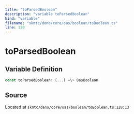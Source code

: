 ```yaml
---
title: "toParsedBoolean"
description: "variable toParsedBoolean"
kind: "variable"
filename: "skmtc/deno/core/oas/boolean/toBoolean.ts"
line: 120
---
```


# toParsedBoolean

## Variable Definition

```typescript
const toParsedBoolean: (...) =\> OasBoolean
```

## Source

Located at `skmtc/deno/core/oas/boolean/toBoolean.ts:120:13`
